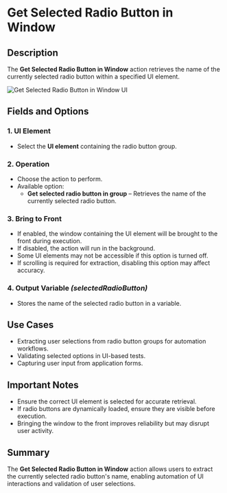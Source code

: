 # Get Selected Radio Button in Window

## Description  

The **Get Selected Radio Button in Window** action retrieves the name of the currently selected radio button within a specified UI element.

![Get Selected Radio Button in Window UI](../../../assets/ui-automation/get-selected-radio-button-in-window.png)

## Fields and Options  

### **1. UI Element**   

- Select the **UI element** containing the radio button group.

### **2. Operation**   

- Choose the action to perform.
- Available option:  
  - **Get selected radio button in group** – Retrieves the name of the currently selected radio button.

### **3. Bring to Front**   

- If enabled, the window containing the UI element will be brought to the front during execution.  
- If disabled, the action will run in the background.  
- Some UI elements may not be accessible if this option is turned off.  
- If scrolling is required for extraction, disabling this option may affect accuracy.

### **4. Output Variable** *(selectedRadioButton)*  

- Stores the name of the selected radio button in a variable.

## Use Cases  

- Extracting user selections from radio button groups for automation workflows.  
- Validating selected options in UI-based tests.  
- Capturing user input from application forms.

## Important Notes  

- Ensure the correct UI element is selected for accurate retrieval.  
- If radio buttons are dynamically loaded, ensure they are visible before execution.  
- Bringing the window to the front improves reliability but may disrupt user activity.

## Summary  

The **Get Selected Radio Button in Window** action allows users to extract the currently selected radio button's name, enabling automation of UI interactions and validation of user selections.